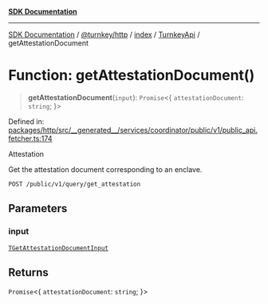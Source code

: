 [**SDK Documentation**](../../../../../../README.mdx)

***

[SDK Documentation](../../../../../../packages.mdx) / [@turnkey/http](../../../../README.mdx) / [index](../../../README.mdx) / [TurnkeyApi](../README.mdx) / getAttestationDocument

# Function: getAttestationDocument()

> **getAttestationDocument**(`input`): `Promise`\<\{ `attestationDocument`: `string`; \}\>

Defined in: [packages/http/src/\_\_generated\_\_/services/coordinator/public/v1/public\_api.fetcher.ts:174](https://github.com/tkhq/sdk/blob/078f5423e923fbd1d7fd39440402d7f01d09c3d0/packages/http/src/__generated__/services/coordinator/public/v1/public_api.fetcher.ts#L174)

Attestation

Get the attestation document corresponding to an enclave.

`POST /public/v1/query/get_attestation`

## Parameters

### input

[`TGetAttestationDocumentInput`](../type-aliases/TGetAttestationDocumentInput.mdx)

## Returns

`Promise`\<\{ `attestationDocument`: `string`; \}\>
